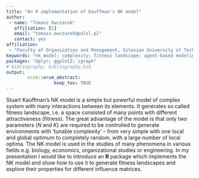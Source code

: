 ```yaml
---
title: "An R implementation of Kauffman's NK model"
author:
 - name: "Tomasz Owczarek"
   affiliation: [1]
   email: "tomasz.owczarek@polsl.pl"
   contact: yes
affiliation:
 - "Faculty of Organization and Management, Silesian University of Technology"
keywords: "nk model; complexity; fitness landscape; agent-based modeling"
packages: "dplyr; ggplot2; igraph"
# bibliography: bibliography.bib
output:  
        erum::erum_abstract:
                  keep_tex: TRUE
---
```


Stuart Kauffman's NK model is a simple but powerful
model of complex system with many interactions between its elements. It
generates so called fitness landscape, i.e. a space consisted of many
points with different attractiveness (fitness). The great advantage of
the model is that only two parameters ($N$ and $K$) are required to be
controlled to generate environments with 'tunable complexity' -- from very simple with one local and global optimum to completely
random, with a large number of local optima. The NK model is used in the
studies of many phenomena in various fields e.g. biology, economics, organizational studies or engineering. In my presentation I
would like to introduce an **R** package which implements the NK model and
show how to use it to generate fitness landscapes and explore their
properties for different influence matrices.

<!--  -->
<!-- **References** -->
<!-- Frenken K., A fitness landscape approach to technological complexity, modularity, and vertical disintegration, "Structural Change and Economic Dynamics" 2006, vol. 17, no. 3, pp. 288-305.
 Kauffman S. A., The Origins of Order, Oxford Univeristy Press, New York, 1993.
 Lenox M. J., Rockart S. F., Lewin A. Y., Interdependency, Competition, and the Distribution of Firm and Industry Profits, "Management Science" 2006, vol. 52, no. 5, pp. 757-772.
 Porter M., Siggelkow N., Contextuality Within Activity Systems and Sustainability of Competitive Advantage, "Academy Of Management Perspectives" 2008, vol. 22, no 2, pp. 34-56.
 Rivkin J. W., Imitation of Complex Strategies, "Management Science" 2000, vol. 46, no. 6, pp. 824-844.
 Rivkin J. W., Siggelkow N., Patterned interactions in complex systems: Implications for exploration, "Management Science" 2007, vol. 53, no. 7, pp. 1068-1085. -->
